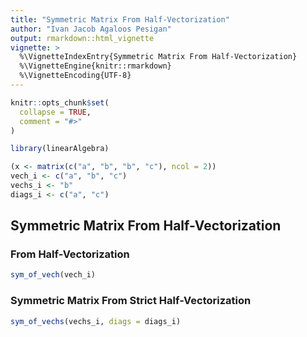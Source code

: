 ```yaml
---
title: "Symmetric Matrix From Half-Vectorization"
author: "Ivan Jacob Agaloos Pesigan"
output: rmarkdown::html_vignette
vignette: >
  %\VignetteIndexEntry{Symmetric Matrix From Half-Vectorization}
  %\VignetteEngine{knitr::rmarkdown}
  %\VignetteEncoding{UTF-8}
---
```


```r
knitr::opts_chunk$set(
  collapse = TRUE,
  comment = "#>"
)
```

```r
library(linearAlgebra)
```

```r
(x <- matrix(c("a", "b", "b", "c"), ncol = 2))
vech_i <- c("a", "b", "c")
vechs_i <- "b"
diags_i <- c("a", "c")
```

## Symmetric Matrix From Half-Vectorization

### From Half-Vectorization

```r
sym_of_vech(vech_i)
```

### Symmetric Matrix From Strict Half-Vectorization

```r
sym_of_vechs(vechs_i, diags = diags_i)
```
